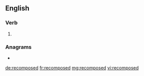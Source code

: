 ==English==

===Verb===
{{head|en|verb form}}

# {{en-past of|recompose}}

===Anagrams===
* {{l|en|decomposer}}

[[de:recomposed]]
[[fr:recomposed]]
[[mg:recomposed]]
[[vi:recomposed]]